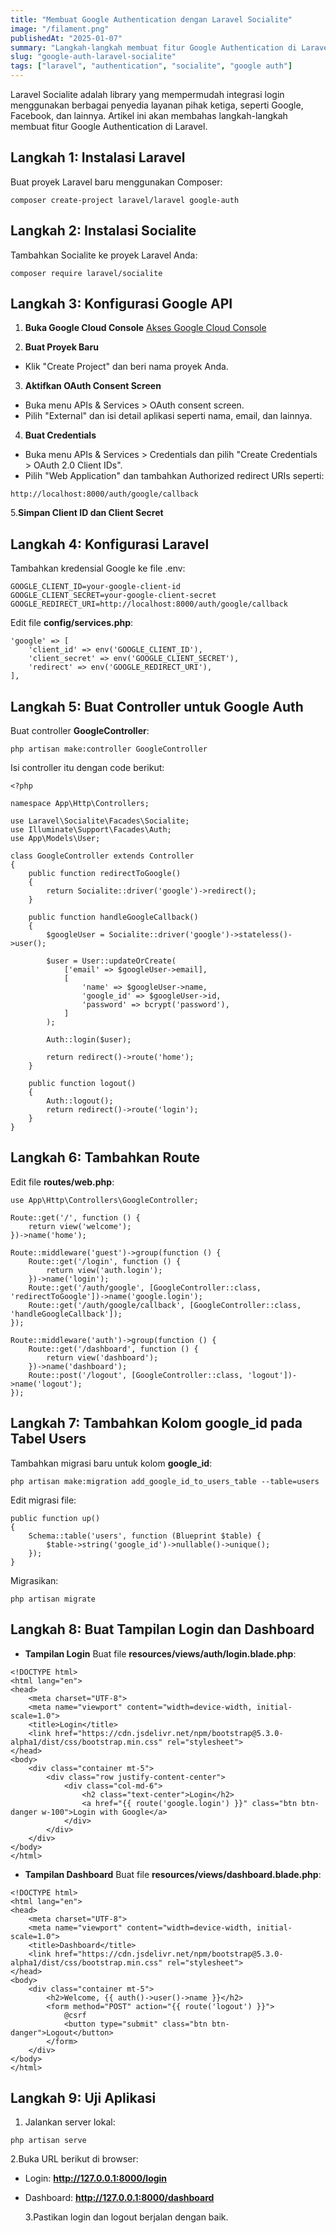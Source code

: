 ```yaml
---
title: "Membuat Google Authentication dengan Laravel Socialite"
image: "/filament.png"
publishedAt: "2025-01-07"
summary: "Langkah-langkah membuat fitur Google Authentication di Laravel menggunakan Socialite untuk memudahkan proses login pengguna."
slug: "google-auth-laravel-socialite"
tags: ["laravel", "authentication", "socialite", "google auth"]
---
```


Laravel Socialite adalah library yang mempermudah integrasi login menggunakan berbagai penyedia layanan pihak ketiga, seperti Google, Facebook, dan lainnya. Artikel ini akan membahas langkah-langkah membuat fitur Google Authentication di Laravel.

## Langkah 1: Instalasi Laravel

Buat proyek Laravel baru menggunakan Composer:

```
composer create-project laravel/laravel google-auth
```

## Langkah 2: Instalasi Socialite

Tambahkan Socialite ke proyek Laravel Anda:

```
composer require laravel/socialite
```

## Langkah 3: Konfigurasi Google API

1. **Buka Google Cloud Console**
   [Akses Google Cloud Console](https://console.cloud.google.com/)

2. **Buat Proyek Baru**

- Klik "Create Project" dan beri nama proyek Anda.

3. **Aktifkan OAuth Consent Screen**

- Buka menu APIs & Services > OAuth consent screen.
- Pilih "External" dan isi detail aplikasi seperti nama, email, dan lainnya.

4. **Buat Credentials**

- Buka menu APIs & Services > Credentials dan pilih "Create Credentials > OAuth 2.0 Client IDs".
- Pilih "Web Application" dan tambahkan Authorized redirect URIs seperti:

```
http://localhost:8000/auth/google/callback
```

5.**Simpan Client ID dan Client Secret**

## Langkah 4: Konfigurasi Laravel

Tambahkan kredensial Google ke file .env:

```
GOOGLE_CLIENT_ID=your-google-client-id
GOOGLE_CLIENT_SECRET=your-google-client-secret
GOOGLE_REDIRECT_URI=http://localhost:8000/auth/google/callback
```

Edit file **config/services.php**:

```
'google' => [
    'client_id' => env('GOOGLE_CLIENT_ID'),
    'client_secret' => env('GOOGLE_CLIENT_SECRET'),
    'redirect' => env('GOOGLE_REDIRECT_URI'),
],
```

## Langkah 5: Buat Controller untuk Google Auth

Buat controller **GoogleController**:

```
php artisan make:controller GoogleController
```

Isi controller itu dengan code berikut:

```
<?php

namespace App\Http\Controllers;

use Laravel\Socialite\Facades\Socialite;
use Illuminate\Support\Facades\Auth;
use App\Models\User;

class GoogleController extends Controller
{
    public function redirectToGoogle()
    {
        return Socialite::driver('google')->redirect();
    }

    public function handleGoogleCallback()
    {
        $googleUser = Socialite::driver('google')->stateless()->user();

        $user = User::updateOrCreate(
            ['email' => $googleUser->email],
            [
                'name' => $googleUser->name,
                'google_id' => $googleUser->id,
                'password' => bcrypt('password'),
            ]
        );

        Auth::login($user);

        return redirect()->route('home');
    }

    public function logout()
    {
        Auth::logout();
        return redirect()->route('login');
    }
}
```

## Langkah 6: Tambahkan Route

Edit file **routes/web.php**:

```
use App\Http\Controllers\GoogleController;

Route::get('/', function () {
    return view('welcome');
})->name('home');

Route::middleware('guest')->group(function () {
    Route::get('/login', function () {
        return view('auth.login');
    })->name('login');
    Route::get('/auth/google', [GoogleController::class, 'redirectToGoogle'])->name('google.login');
    Route::get('/auth/google/callback', [GoogleController::class, 'handleGoogleCallback']);
});

Route::middleware('auth')->group(function () {
    Route::get('/dashboard', function () {
        return view('dashboard');
    })->name('dashboard');
    Route::post('/logout', [GoogleController::class, 'logout'])->name('logout');
});
```

## Langkah 7: Tambahkan Kolom google_id pada Tabel Users

Tambahkan migrasi baru untuk kolom **google_id**:

```
php artisan make:migration add_google_id_to_users_table --table=users
```

Edit migrasi file:

```
public function up()
{
    Schema::table('users', function (Blueprint $table) {
        $table->string('google_id')->nullable()->unique();
    });
}
```

Migrasikan:

```
php artisan migrate
```

## Langkah 8: Buat Tampilan Login dan Dashboard

- **Tampilan Login**
  Buat file **resources/views/auth/login.blade.php**:

```
<!DOCTYPE html>
<html lang="en">
<head>
    <meta charset="UTF-8">
    <meta name="viewport" content="width=device-width, initial-scale=1.0">
    <title>Login</title>
    <link href="https://cdn.jsdelivr.net/npm/bootstrap@5.3.0-alpha1/dist/css/bootstrap.min.css" rel="stylesheet">
</head>
<body>
    <div class="container mt-5">
        <div class="row justify-content-center">
            <div class="col-md-6">
                <h2 class="text-center">Login</h2>
                <a href="{{ route('google.login') }}" class="btn btn-danger w-100">Login with Google</a>
            </div>
        </div>
    </div>
</body>
</html>
```

- **Tampilan Dashboard**
  Buat file **resources/views/dashboard.blade.php**:

```
<!DOCTYPE html>
<html lang="en">
<head>
    <meta charset="UTF-8">
    <meta name="viewport" content="width=device-width, initial-scale=1.0">
    <title>Dashboard</title>
    <link href="https://cdn.jsdelivr.net/npm/bootstrap@5.3.0-alpha1/dist/css/bootstrap.min.css" rel="stylesheet">
</head>
<body>
    <div class="container mt-5">
        <h2>Welcome, {{ auth()->user()->name }}</h2>
        <form method="POST" action="{{ route('logout') }}">
            @csrf
            <button type="submit" class="btn btn-danger">Logout</button>
        </form>
    </div>
</body>
</html>
```

## Langkah 9: Uji Aplikasi

1. Jalankan server lokal:

```
php artisan serve
```

2.Buka URL berikut di browser:

- Login: **http://127.0.0.1:8000/login**
- Dashboard: **http://127.0.0.1:8000/dashboard**

  3.Pastikan login dan logout berjalan dengan baik.
